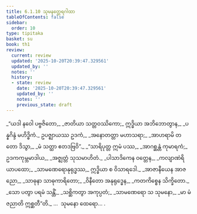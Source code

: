 ```yaml
---
title: 6.1.10 သုမနတ္ထေရဂါထာ
tableOfContents: false
sidebar:
  order: 10
type: tipitaka
basket: su
book: th1
review:
  current: review
  updated: '2025-10-20T20:39:47.329561'
  updated_by: ''
  notes: ''
  history:
  - state: review
    date: '2025-10-20T20:39:47.329561'
    updated_by: ''
    notes: ''
    previous_state: draft
---
```



<DynamicBreadcrumb />


<ReviewStatus review={frontmatter.review} showDetails={true} />

<HypothesisAnnotation frontmatter={frontmatter} />

<Division number="429" book="th1" e="ch" v="19" p="287">

<Paragraph number="706" type="verses" book="th1">
_“ယဒါ နဝေါ ပဗ္ဗဇိတော,_  
_ဇာတိယာ သတ္တဝဿိကော;_  
ဣဒ္ဓိယာ အဘိဘောတွာန,_  
_ပန္နဂိန္ဒံ မဟိဒ္ဓိကံ._  

</Paragraph>

</Division>
<Division number="430" book="th1" e="ch" v="19" p="287">

<Paragraph number="707" type="verses" book="th1">
ဥပဇ္ဈာယဿ ဥဒကံ,_  
_အနောတတ္တာ မဟာသရာ;_  
_အာဟရာမိ တတော ဒိသွာ,_  
_မံ သတ္ထာ ဧတဒဗြဝိ”._  

</Paragraph>

</Division>
<Division number="431" book="th1" e="ch" v="19" p="287">

<Paragraph number="708" type="verses" book="th1">
_“သာရိပုတ္တ ဣမံ ပဿ,_  
_အာဂစ္ဆန္တံ ကုမာရကံ;_  
ဥဒကကုမ္ဘမာဒါယ,_  
_အဇ္ဈတ္တံ သုသမာဟိတံ._  

</Paragraph>

</Division>
<Division number="432" book="th1" e="ch" v="19" p="287">

<Paragraph number="709" type="verses" book="th1">
_ပါသာဒိကေန ဝတ္တေန,_  
_ကလျာဏဲရိယာပထော;_  
_သာမဏေရောနုရုဒ္ဓဿ,_  
ဣဒ္ဓိယာ စ ဝိသာရဒေါ._  

</Paragraph>

</Division>
<Division number="433" book="th1" e="ch" v="19" p="287">

<Paragraph number="710" type="verses" book="th1">
_အာဇာနီယေန အာဇညော,_  
_သာဓုနာ သာဓုကာရိတော;_  
_ဝိနီတော အနုရုဒ္ဓေန,_  
_ကတကိစ္စေန သိက္ခိတော._  

</Paragraph>

</Division>
<Division number="434" book="th1" e="ch" v="19" p="287">

<Paragraph number="711" type="verses" book="th1">
_သော ပတွာ ပရမံ သန္တိံ,_  
_သစ္ဆိကတွာ အကုပ္ပတံ;_  
_သာမဏေရော သ သုမနော,_  
_မာ မံ ဇညာတိ ဣစ္ဆတီ”တိ._  


</Paragraph>
</Division>

<Paragraph number="712" type="center" book="th1">
…  သုမနော ထေရော… .
</Paragraph>